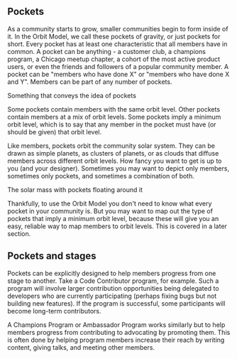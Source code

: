## Pockets

As a community starts to grow, smaller communities begin to form inside of it. In
the Orbit Model, we call these pockets of gravity, or just pockets for short.
Every pocket has at least one characteristic that all members have in common.
A pocket can be anything - a customer club, a champions program, a Chicago
meetup chapter, a cohort of the most active product users, or even the friends
and followers of a popular community member. A pocket can be "members who have done X"
or "members who have done X and Y". Members can be part of any number of pockets.

<Placeholder>Something that conveys the idea of pockets</Placeholder>

Some pockets contain members with
the same orbit level. Other pockets contain members at a mix of orbit levels.
Some pockets imply a minimum orbit level, which is to say that any member in the
pocket must have (or should be given) that orbit level.

Like members, pockets orbit the community solar system. They can be drawn as simple
planets, as clusters of planets, or as clouds that diffuse members
across different orbit levels. How fancy you want to get is up to you (and your designer).
Sometimes you may want to depict only members, sometimes only pockets, and sometimes
a combination of both.

<Placeholder>The solar mass with pockets floating around it</Placeholder>

Thankfully, to use the Orbit Model you don't need to know what every pocket
in your community is. But you may want to map out the type of pockets
that imply a minimum orbit level, because these will give you an easy, reliable way to map
members to orbit levels. This is covered in a later section.

## Pockets and stages

Pockets can be explicitly designed to help members progress from one stage
to another.
Take a Code Contributor program, for example. Such a program will involve
larger contribution opportunities being delegated to developers who are currently
participating (perhaps fixing bugs but not building new features).
If the program is successful, some participants will become
long-term contributors.

A Champions Program or Ambassador Program works similarly but to help
members progress from contributing to advocating by promoting them. This is often done by
helping program members increase their reach by writing content, giving
talks, and meeting other members.
